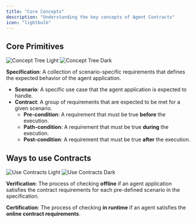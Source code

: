 ```yaml
---
title: "Core Concepts"
description: "Understanding the key concepts of Agent Contracts"
icon: "lightbulb"
---
```


## Core Primitives

<img alt="Concept Tree Light" className="block dark:hidden" src="/images/concept-tree.svg" />
<img alt="Concept Tree Dark" className="hidden dark:block" src="/images/concept-tree.svg" />

**Specification**: A collection of scenario-specific requirements that defines the expected behavior of the agent application.

- **Scenario**: A specific use case that the agent application is expected to handle.
- **Contract**: A group of requirements that are expected to be met for a given scenario.
  - **Pre-condition**: A requirement that must be true **before** the execution.
  - **Path-condition**: A requirement that must be true **during** the execution.
  - **Post-condition**: A requirement that must be true **after** the execution.

## Ways to use Contracts

<img alt="Use Contracts Light" className="block dark:hidden" src="/images/use-contracts.svg" />
<img alt="Use Contracts Dark" className="hidden dark:block" src="/images/use-contracts.svg" />


**Verification**: The process of checking **offline** if an agent application satisfies the contract requirements for each pre-defined scenario in the specification.

**Certification**: The process of checking **in runtime** if an agent satisfies the **online contract requirements**.